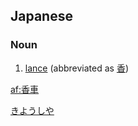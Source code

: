 ==Japanese==
{{ja-kanjitab|きょう|しゃ|yomi=o}}

===Noun===
{{ja-noun|きょうしゃ|hhira=きやうしや}}

# {{lb|ja|shogi}} [[lance]] (abbreviated as [[香]])

[[Category:ja:Shogi|きようしや]]

[[af:香車]]